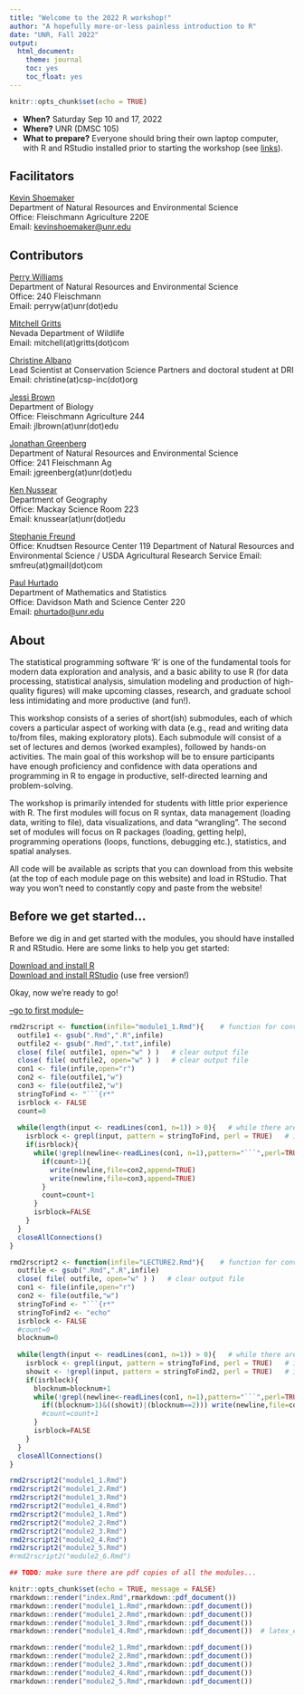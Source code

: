 ```yaml
---
title: "Welcome to the 2022 R workshop!"
author: "A hopefully more-or-less painless introduction to R"
date: "UNR, Fall 2022"
output:
  html_document:
    theme: journal
    toc: yes
    toc_float: yes
---
```


```r
knitr::opts_chunk$set(echo = TRUE)
```

 * **When?** Saturday Sep 10 and 17, 2022
 * **Where?** UNR (DMSC 105)  
 * **What to prepare?** Everyone should bring their own laptop computer, with R and RStudio installed prior to starting the workshop (see [links](Links.html)). 
 
## Facilitators

[Kevin Shoemaker](https://www.unr.edu/nres/people/shoemaker-kevin)		 
Department of Natural Resources and Environmental Science       
Office: Fleischmann Agriculture 220E					
Email: [kevinshoemaker@unr.edu](kevinshoemaker@unr.edu)


## Contributors

[Perry Williams](http://www.perrywilliams.us/)  
Department of Natural Resources and Environmental Science   
Office: 240 Fleischmann  
Email: perryw(at)unr(dot)edu

[Mitchell Gritts](https://mitchellgritts.com)     
Nevada Department of Wildlife          
Email: mitchell(at)gritts(dot)com

[Christine Albano](http://www.csp-inc.org/about-us/core-science-staff/albano-christine/)     
Lead Scientist at Conservation Science Partners and doctoral student at DRI    
Email: christine(at)csp-inc(dot)org    

[Jessi Brown](http://jessilbrown.org/Welcome.html)    
Department of Biology     
Office: Fleischmann Agriculture 244       
Email: jlbrown(at)unr(dot)edu    

[Jonathan Greenberg](https://naes.unr.edu/gears/)    
Department of Natural Resources and Environmental Science   
Office: 241 Fleischmann Ag    
Email: jgreenberg(at)unr(dot)edu     

[Ken Nussear](http://www.nussear.com/)  
Department of Geography      
Office: Mackay Science Room 223      
Email: knussear(at)unr(dot)edu        

[Stephanie Freund](http://newinghamlab.weebly.com/lab-members.html)      
Office: Knudtsen Resource Center 119
Department of Natural Resources and Environmental Science / USDA Agricultural Research Service
Email: smfreu(at)gmail(dot)com

[Paul Hurtado](http://pauljhurtado.com/)  
Department of Mathematics and Statistics     
Office: Davidson Math and Science Center 220  
Email: [phurtado@unr.edu](phurtado@unr.edu)    


## About

The statistical programming software 'R' is one of the fundamental tools for modern data exploration and analysis, and a basic ability to use R (for data processing, statistical analysis, simulation modeling and production of high-quality figures) will make upcoming classes, research, and graduate school less intimidating and more productive (and fun!).

This workshop consists of a series of short(ish) submodules, each of which covers a particular aspect of working with data (e.g., read and writing data to/from files, making exploratory plots). Each submodule will consist of a set of lectures and demos (worked examples), followed by hands-on activities. The main goal of this workshop will be to ensure participants have enough proficiency and confidence with data operations and programming in R to engage in productive, self-directed learning and problem-solving. 

The workshop is primarily intended for students with little prior experience with R. The first modules will focus on R syntax, data management (loading data, writing to file), data visualizations, and data "wrangling". The second set of modules will focus on R packages (loading, getting help), programming operations (loops, functions, debugging etc.), statistics, and spatial analyses.   

All code will be available as scripts that you can download from this website (at the top of each module page on this website) and load in RStudio. That way you won't need to constantly copy and paste from the website!  

## Before we get started...

Before we dig in and get started with the modules, you should have installed R and RStudio. Here are some links to help you get started:

[Download and install R](https://cran.r-project.org/)          
[Download and install RStudio](https://www.rstudio.com/products/rstudio/download/)    (use free version!)         


Okay, now we're ready to go!


[--go to first module--](module1_1.html)


```r
rmd2rscript <- function(infile="module1_1.Rmd"){    # function for converting markdown to scripts
  outfile1 <- gsub(".Rmd",".R",infile)
  outfile2 <- gsub(".Rmd",".txt",infile)
  close( file( outfile1, open="w" ) )   # clear output file
  close( file( outfile2, open="w" ) )   # clear output file
  con1 <- file(infile,open="r")
  con2 <- file(outfile1,"w")
  con3 <- file(outfile2,"w")
  stringToFind <- "```{r*"
  isrblock <- FALSE
  count=0
  
  while(length(input <- readLines(con1, n=1)) > 0){   # while there are still lines to be read
    isrblock <- grepl(input, pattern = stringToFind, perl = TRUE)   # is it the start of an R block?
    if(isrblock){
      while(!grepl(newline<-readLines(con1, n=1),pattern="```",perl=TRUE)){
        if(count>1){
          write(newline,file=con2,append=TRUE)
          write(newline,file=con3,append=TRUE)
        }
        count=count+1
      }
      isrblock=FALSE
    }
  }
  closeAllConnections()
}

rmd2rscript2 <- function(infile="LECTURE2.Rmd"){    # function for converting markdown to scripts
  outfile <- gsub(".Rmd",".R",infile)
  close( file( outfile, open="w" ) )   # clear output file
  con1 <- file(infile,open="r")
  con2 <- file(outfile,"w")
  stringToFind <- "```{r*"
  stringToFind2 <- "echo"
  isrblock <- FALSE
  #count=0
  blocknum=0
  
  while(length(input <- readLines(con1, n=1)) > 0){   # while there are still lines to be read
    isrblock <- grepl(input, pattern = stringToFind, perl = TRUE)   # is it the start of an R block?
    showit <- !grepl(input, pattern = stringToFind2, perl = TRUE)   # is it hidden (echo=FALSE)
    if(isrblock){
      blocknum=blocknum+1
      while(!grepl(newline<-readLines(con1, n=1),pattern="```",perl=TRUE)){
        if((blocknum>1)&((showit)|(blocknum==2))) write(newline,file=con2,append=TRUE)
        #count=count+1
      }
      isrblock=FALSE
    }
  }
  closeAllConnections()
}

```


```r

rmd2rscript2("module1_1.Rmd")
rmd2rscript2("module1_2.Rmd")
rmd2rscript2("module1_3.Rmd")
rmd2rscript2("module1_4.Rmd")
rmd2rscript2("module2_1.Rmd")
rmd2rscript2("module2_2.Rmd")
rmd2rscript2("module2_3.Rmd")
rmd2rscript2("module2_4.Rmd")
rmd2rscript2("module2_5.Rmd")
#rmd2rscript2("module2_6.Rmd")

## TODO: make sure there are pdf copies of all the modules... 

knitr::opts_chunk$set(echo = TRUE, message = FALSE)
rmarkdown::render("index.Rmd",rmarkdown::pdf_document())
rmarkdown::render("module1_1.Rmd",rmarkdown::pdf_document())
rmarkdown::render("module1_2.Rmd",rmarkdown::pdf_document())
rmarkdown::render("module1_3.Rmd",rmarkdown::pdf_document())
rmarkdown::render("module1_4.Rmd",rmarkdown::pdf_document())  # latex_engine="xelatex"

rmarkdown::render("module2_1.Rmd",rmarkdown::pdf_document())
rmarkdown::render("module2_2.Rmd",rmarkdown::pdf_document())
rmarkdown::render("module2_3.Rmd",rmarkdown::pdf_document())
rmarkdown::render("module2_4.Rmd",rmarkdown::pdf_document())
rmarkdown::render("module2_5.Rmd",rmarkdown::pdf_document())


```




